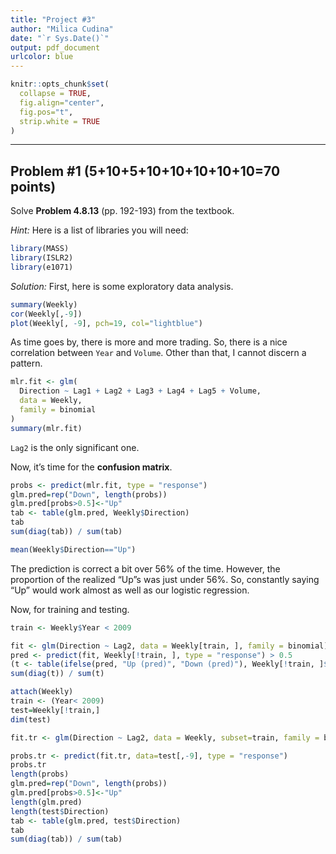 ```yaml
---
title: "Project #3"
author: "Milica Cudina"
date: "`r Sys.Date()`"
output: pdf_document
urlcolor: blue
---
```

<!-- The author of this template is Dr. Gordan Zitkovic.-->
<!-- The code chunk below contains some settings that will  -->
<!-- make your R code look better in the output pdf file.  -->
<!-- If you are curious about what each option below does, -->
<!-- go to https://yihui.org/knitr/options/ -->
<!-- If not, feel free to disregard everything ...  -->
```r
knitr::opts_chunk$set(
  collapse = TRUE,
  fig.align="center",
  fig.pos="t",
  strip.white = TRUE
)
```
<!-- ... down to here. -->

---

## Problem #1 **(5+10+5+10+10+10+10+10=70 points)**
Solve **Problem 4.8.13** (pp. 192-193) from the textbook. 

*Hint:*  Here is a list of libraries you will need: 

```r
library(MASS)
library(ISLR2)
library(e1071)
```

*Solution:*
First, here is some exploratory data analysis.

```r
summary(Weekly)
cor(Weekly[,-9])
plot(Weekly[, -9], pch=19, col="lightblue")
```

As time goes by, there is more and more trading. So, there is a nice correlation between `Year` and `Volume`. Other than that, I cannot discern a pattern. 

```r
mlr.fit <- glm(
  Direction ~ Lag1 + Lag2 + Lag3 + Lag4 + Lag5 + Volume,
  data = Weekly,
  family = binomial
)
summary(mlr.fit)
```

`Lag2` is the only significant one.

Now, it's time for the **confusion matrix**.

```r
probs <- predict(mlr.fit, type = "response") 
glm.pred=rep("Down", length(probs))
glm.pred[probs>0.5]<-"Up"
tab <- table(glm.pred, Weekly$Direction)
tab
sum(diag(tab)) / sum(tab)

mean(Weekly$Direction=="Up")
```

The prediction is correct a bit over 56\% of the time. However, the proportion of the realized "Up"s was just under 56\%. So, constantly saying "Up" would work almost as well as our logistic regression. 

Now, for training and testing. 

```r
train <- Weekly$Year < 2009

fit <- glm(Direction ~ Lag2, data = Weekly[train, ], family = binomial)
pred <- predict(fit, Weekly[!train, ], type = "response") > 0.5
(t <- table(ifelse(pred, "Up (pred)", "Down (pred)"), Weekly[!train, ]$Direction))
sum(diag(t)) / sum(t)
```

```r
attach(Weekly)
train <- (Year< 2009)
test=Weekly[!train,]
dim(test)

fit.tr <- glm(Direction ~ Lag2, data = Weekly, subset=train, family = binomial)

probs.tr <- predict(fit.tr, data=test[,-9], type = "response")
probs.tr
length(probs)
glm.pred=rep("Down", length(probs))
glm.pred[probs>0.5]<-"Up"
length(glm.pred)
length(test$Direction)
tab <- table(glm.pred, test$Direction)
tab
sum(diag(tab)) / sum(tab)


```